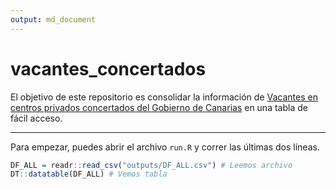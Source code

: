 ```yaml
---
output: md_document
---
```

# vacantes_concertados

<!-- badges: start -->
<!-- badges: end -->

El objetivo de este repositorio es consolidar la información de [Vacantes en centros privados concertados del Gobierno de Canarias](https://www.gobiernodecanarias.org/educacion/web/centros/gestion_centros/centros_privados_concertados/vacantes/) en una tabla de fácil acceso.

---  

Para empezar, puedes abrir el archivo `run.R` y correr las últimas dos líneas.  

```r

DF_ALL = readr::read_csv("outputs/DF_ALL.csv") # Leemos archivo
DT::datatable(DF_ALL) # Vemos tabla

```




